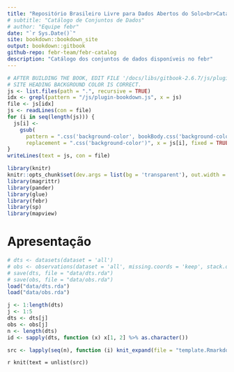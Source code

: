 ```yaml
--- 
title: "Repositório Brasileiro Livre para Dados Abertos do Solo<br>Catálogo de Conjuntos de Dados"
# subtitle: "Catálogo de Conjuntos de Dados"
# author: "Equipe febr"
date: "`r Sys.Date()`"
site: bookdown::bookdown_site
output: bookdown::gitbook
github-repo: febr-team/febr-catalog
description: "Catálogo dos conjuntos de dados disponíveis no febr"
---
```


```r
# AFTER BUILDING THE BOOK, EDIT FILE '/docs/libs/gitbook-2.6.7/js/plugin-bookdown.js' TO MAKE SURE THAT THE
# SITE HEADING BACKGROUND COLOR IS CORRECT.
js <- list.files(path = ".", recursive = TRUE)
idx <- grepl(pattern = "/js/plugin-bookdown.js", x = js)
file <- js[idx]
js <- readLines(con = file)
for (i in seq(length(js))) {
  js[i] <- 
    gsub(
      pattern = ".css('background-color', bookBody.css('background-color'))", 
      replacement = ".css('background-color')", x = js[i], fixed = TRUE)
}
writeLines(text = js, con = file)
```

```r
library(knitr)
knitr::opts_chunk$set(dev.args = list(bg = 'transparent'), out.width = '100%', out.height = '80vh')
library(magrittr)
library(pander)
library(glue)
library(febr)
library(sp)
library(mapview)
```

# Apresentação {-}

```r
# dts <- datasets(dataset = 'all')
# obs <- observations(dataset = 'all', missing.coords = 'keep', stack.obs = FALSE)
# save(dts, file = "data/dts.rda")
# save(obs, file = "data/obs.rda")
load("data/dts.rda")
load("data/obs.rda")
```

```r
j <- 1:length(dts)
j <- 1:5
dts <- dts[j]
obs <- obs[j]
n <- length(dts)
id <- sapply(dts, function (x) x[1, 2] %>% as.character())
```

```r
src <- lapply(seq(n), function (i) knit_expand(file = "template.Rmarkdown", delim = c("**", "**")))
```

`r knit(text = unlist(src))`
